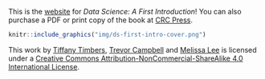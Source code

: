 This is the [website](https://datasciencebook.ca/) for *Data Science: A First Introduction*! You can also purchase a PDF or print copy of the book at [CRC Press](https://www.routledge.com/Data-Science-A-First-Introduction/Timbers-Campbell-Lee/p/book/9780367524685).

```r
knitr::include_graphics("img/ds-first-intro-cover.png")
```

This work by [Tiffany Timbers](https://www.tiffanytimbers.com/), [Trevor Campbell](https://trevorcampbell.me/) and [Melissa Lee](https://www.stat.ubc.ca/users/melissa-lee) is licensed under a [Creative Commons Attribution-NonCommercial-ShareAlike 4.0 International License](http://creativecommons.org/licenses/by-nc-sa/4.0/).